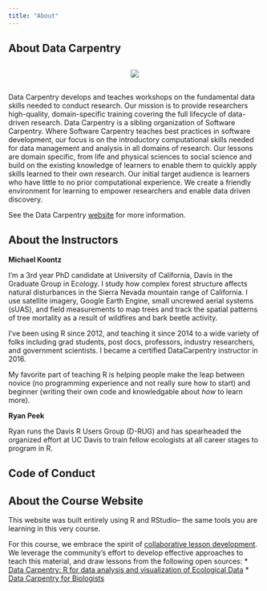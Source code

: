 ```yaml
---
title: "About"
---
```


## About Data Carpentry

<p></p>

<div style="text-align: center; margin-top: 30px; margin-bottom: 30px;">
![](./img/DC-logo-vision.png)
</div>

<p></p>

Data Carpentry develops and teaches workshops on the fundamental data skills needed to conduct research. Our mission is to provide researchers high-quality, domain-specific training covering the full lifecycle of data-driven research. Data Carpentry is a sibling organization of Software Carpentry. Where Software Carpentry teaches best practices in software development, our focus is on the introductory computational skills needed for data management and analysis in all domains of research. Our lessons are domain specific, from life and physical sciences to social science and build on the existing knowledge of learners to enable them to quickly apply skills learned to their own research. Our initial target audience is learners who have little to no prior computational experience. We create a friendly environment for learning to empower researchers and enable data driven discovery.

See the Data Carpentry [website](http://www.datacarpentry.org/) for more information.

## About the Instructors

**Michael Koontz** 

I'm a 3rd year PhD candidate at University of California, Davis in the Graduate Group in Ecology. I study how complex forest structure affects natural disturbances in the Sierra Nevada mountain range of California. I use satellite imagery, Google Earth Engine, small uncrewed aerial systems (sUAS), and field measurements to map trees and track the spatial patterns of tree mortality as a result of wildfires and bark beetle activity.

I've been using R since 2012, and teaching it since 2014 to a wide variety of folks including grad students, post docs, professors, industry researchers, and government scientists. I became a certified DataCarpentry instructor in 2016.

My favorite part of teaching R is helping people make the leap between novice (no programming experience and not really sure how to start) and beginner (writing their own code and knowledgable about *how* to learn more).  

**Ryan Peek**

Ryan runs the Davis R Users Group (D-RUG) and has spearheaded the organized effort at UC Davis to train fellow ecologists at all career stages to program in R.

## Code of Conduct


## About the Course Website

This website was built entirely using R and RStudio-- the same tools you are learning in this very course.

For this course, we embrace the spirit of [collaborative lesson development](https://github.com/swcarpentry/collaborative-lesson-development). We leverage the community's effort to develop effective approaches to teach this material, and draw lessons from the following open sources:
* [Data Carpentry: R for data analysis and visualization of Ecological Data](http://www.datacarpentry.org/R-ecology-lesson/)
* [Data Carpentry for Biologists](http://www.datacarpentry.org/semester-biology/)

